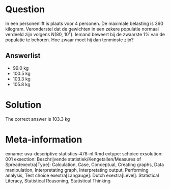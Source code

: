 Question
========

In een personenlift is plaats voor 4 personen. De maximale belasting is 360 kilogram. Veronderstel dat de gewichten in een zekere populatie normaal verdeeld zijn volgens N(80, 10²). Iemand beweert bij de zwaarste 1% van de populatie te behoren. Hoe zwaar moet hij dan tenminste zijn? 

Answerlist
----------
* 99.0 kg
* 100.5 kg
* 103.3 kg
* 105.8 kg

Solution
========

The correct answer is  103.3 kg 

Meta-information
================
exname: uva-descriptive statistics-478-nl.Rmd 
extype: schoice 
exsolution: 001 
exsection: Beschrijvende statistiek/Kengetallen/Measures of Spreadexextra[Type]: Calculation, Case, Conceptual, Creating graphs, Data manipulation, Interpretating graph, Interpretating output, Performing analysis, Test choice 
exextra[Langauge]: Dutch 
exextra[Level]: Statistical Literacy, Statistical Reasoning, Statistical Thinking 
